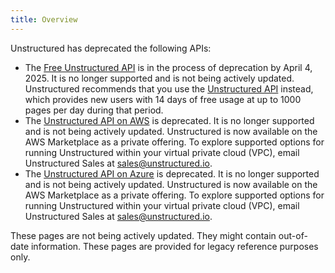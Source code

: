 ```yaml
---
title: Overview
---
```


Unstructured has deprecated the following APIs:

- The [Free Unstructured API](/api-reference/legacy-api/free-api) is in the process of deprecation by April 4, 2025. 
  It is no longer supported and is not being actively updated. Unstructured recommends that you use the 
  [Unstructured API](/api-reference/overview) instead, which provides new users with 14 days of free usage at up to 
  1000 pages per day during that period.
- The [Unstructured API on AWS](/api-reference/legacy-api/aws) is deprecated. It is no longer supported and is not being actively updated. 
  Unstructured is now available on the AWS Marketplace as a private offering. To explore supported options 
  for running Unstructured within your virtual private cloud (VPC), email Unstructured Sales at 
  [sales@unstructured.io](mailto:sales@unstructured.io).
- The [Unstructured API on Azure](/api-reference/legacy-api/azure) is deprecated. It is no longer supported and is not being actively updated. 
  Unstructured is now available on the AWS Marketplace as a private offering. To explore supported options 
  for running Unstructured within your virtual private cloud (VPC), email Unstructured Sales at 
  [sales@unstructured.io](mailto:sales@unstructured.io).

These pages are not being actively updated. They might contain out-of-date information. These pages are provided for legacy reference purposes only.